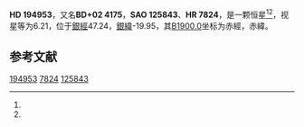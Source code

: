 {{Starbox begin
| name = HD 194953
}}
{{Starbox observe
| epoch = [[J2000.0|J2000.0]]
| constell = {{星座名待查}}<ref name=SIMBAD>{{cite web
 | url=http://simbad.u-strasbg.fr/simbad/sim-id?Ident=HR+7824
 | title=Pulsating variable Star
 | publisher=Centre de Données astronomiques de Strasbourg
 | work=SIMBAD
 | accessdate=2012-07-13
 | archive-date=2020-05-12
 | archive-url=https://web.archive.org/web/20200512060635/http://simbad.u-strasbg.fr/simbad/sim-id?Ident=HR+7824
 | dead-url=no
 }}</ref><ref name=DATA>{{cite web
 | url=http://vizier.u-strasbg.fr/viz-bin/VizieR-5?-out.add=.&-source=5050&-corr=PK=HR&-out.max=9999&HR=7824
 | title=VizieR Detailed Page
 | accessdate=2012-07-13
 | archive-date=2020-05-12
 | archive-url=https://web.archive.org/web/20200512060639/http://vizier.u-strasbg.fr/viz-bin/VizieR-5?-out.add=.&-source=5050&-corr=PK%3DHR&-out.max=9999&HR=7824
 | dead-url=no
 }}</ref>
| 星官 = 
| ra = {{RA|20|28|16.8}}<ref name=SIMBAD /><ref name=DATA />
| dec = {{DEC|+2|56|13}}<ref name=SIMBAD /><ref name=DATA />
| appmag_v = 6.21<ref name=SIMBAD /><ref name=DATA />
}}
{{Starbox character
| class = G8III<ref name=SIMBAD /><ref name=DATA />
| b-v = 0.9<ref name=SIMBAD /><ref name=DATA />
| u-b = 0.57<ref name=SIMBAD /><ref name=DATA />
| r-i = <ref name=SIMBAD /><ref name=DATA />
| variable = 
}}
{{Starbox astrometry
| radial_v = 0.57
| prop_mo_ra = -22
| parallax = 
| p_error = 
}}
{{Starbox catalog
| names =BD+02 4175，[[SAO星表|SAO]] 125843，[[HD星表|HD]] 194953，[[HR星表|HR]] 7824}}
{{Starbox reference |Simbad=HR+7824}}
{{Starbox end}}

'''HD 194953'''，又名'''BD+02 4175'''，'''SAO 125843'''、'''HR 7824'''，是一颗恒星<ref name=SIMBAD /><ref name=DATA />，视星等为6.21，位于[[銀道座標系|銀經]]47.24，[[銀道座標系|銀緯]]-19.95，其[[B1900.0|B1900.0]]坐标为赤經{{RA|20|23|14.3}}，赤緯{{DEC|+2|-19.95|22}}。

== 参考文献 ==
{{reflist}}

{{star-stub}}

[[Category:HD和HDE天體|194953]]
[[Category:HR天體|7824]]
[[Category:SAO天體|125843]]